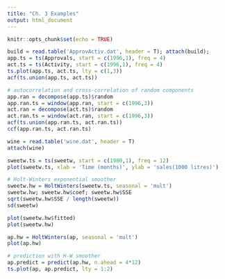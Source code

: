 ```yaml
---
title: "Ch. 3 Examples"
output: html_document
---
```


```r
knitr::opts_chunk$set(echo = TRUE)
```

```r
build = read.table('ApprovActiv.dat', header = T); attach(build);
app.ts = ts(Approvals, start = c(1996,1), freq = 4)
act.ts = ts(Activity, start = c(1996,1), freq = 4)
ts.plot(app.ts, act.ts, lty = c(1,3))
acf(ts.union(app.ts, act.ts))
```

```r
# autocorrelation and cross-correlation of random components
app.ran = decompose(app.ts)$random
app.ran.ts = window(app.ran, start = c(1996,3))
act.ran = decompose(act.ts)$random
act.ran.ts = window(act.ran, start = c(1996,3))
acf(ts.union(app.ran.ts, act.ran.ts))
ccf(app.ran.ts, act.ran.ts)
```

```r
wine = read.table('wine.dat', header = T)
attach(wine)

sweetw.ts = ts(sweetw, start = c(1980,1), freq = 12)
plot(sweetw.ts, xlab = 'Time (months)', ylab = 'sales(1000 litres)')

# Holt-Winters exponential smoother
sweetw.hw = HoltWinters(sweetw.ts, seasonal = 'mult')
sweetw.hw; sweetw.hw$coef; sweetw.hw$SSE
sqrt(sweetw.hw$SSE / length(sweetw))
sd(sweetw)

plot(sweetw.hw$fitted)
plot(sweetw.hw)
```

```r
ap.hw = HoltWinters(ap, seasonal = 'mult')
plot(ap.hw)

# prediction with H-W smoother
ap.predict = predict(ap.hw, n.ahead = 4*12)
ts.plot(ap, ap.predict, lty = 1:2)
```
